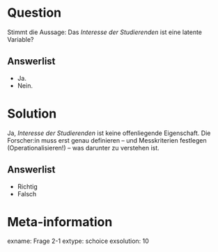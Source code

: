 Question
========

Stimmt die Aussage: Das *Interesse der Studierenden* ist eine latente Variable?

Answerlist
----------

* Ja.
* Nein.


Solution
========

Ja, *Interesse der Studierenden* ist keine offenliegende Eigenschaft. 
Die Forscher:in muss erst genau definieren -- und Messkriterien festlegen (Operationalisieren!) -- was darunter zu verstehen ist.

Answerlist
----------

* Richtig
* Falsch


Meta-information
================
exname: Frage 2-1
extype: schoice
exsolution: 10
